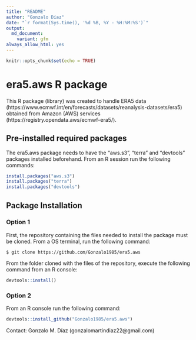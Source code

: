 ```yaml
---
title: "README"
author: "Gonzalo Díaz"
date: "`r format(Sys.time(), '%d %B, %Y - %H:%M:%S')`"
output:
  md_document:
    variant: gfm
always_allow_html: yes
---
```


```r
knitr::opts_chunk$set(echo = TRUE)
```

# era5.aws R package
This R package (library) was created to handle ERA5 data (https://www.ecmwf.int/en/forecasts/datasets/reanalysis-datasets/era5) obtained from Amazon (AWS) services (https://registry.opendata.aws/ecmwf-era5/).

## Pre-installed required packages
The era5.aws package needs to have the "aws.s3", "terra" and "devtools" packages installed beforehand. From an R session run the following commands:
```r
install.packages("aws.s3")
install.packages("terra")
install.packages("devtools")
```

## Package Installation
### Option 1
First, the repository containing the files needed to install the package must be cloned. From a OS terminal, run the following command:
```
$ git clone https://github.com/Gonzalo1985/era5.aws
```

From the folder cloned with the files of the repository, execute the following command from an R console:
```r
devtools::install()
```

### Option 2
From an R console run the following command:
```r
devtools::install_github("Gonzalo1985/era5.aws")
```

Contact: Gonzalo M. Díaz (gonzalomartindiaz22@gmail.com)

